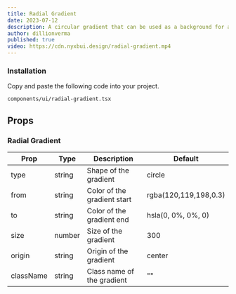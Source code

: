 ```yaml
---
title: Radial Gradient
date: 2023-07-12
description: A circular gradient that can be used as a background for a component.
author: dillionverma
published: true
video: https://cdn.nyxbui.design/radial-gradient.mp4
---
```


<ComponentPreview name="radial-gradient-demo" />

<Steps>

### Installation

Copy and paste the following code into your project.

```text
components/ui/radial-gradient.tsx
```

<ComponentSource name="radial-gradient" />

</Steps>

## Props

### Radial Gradient

| Prop      | Type   | Description                 | Default               |
| --------- | ------ | --------------------------- | --------------------- |
| type      | string | Shape of the gradient       | circle                |
| from      | string | Color of the gradient start | rgba(120,119,198,0.3) |
| to        | string | Color of the gradient end   | hsla(0, 0%, 0%, 0)    |
| size      | number | Size of the gradient        | 300                   |
| origin    | string | Origin of the gradient      | center                |
| className | string | Class name of the gradient  | ""                    |
